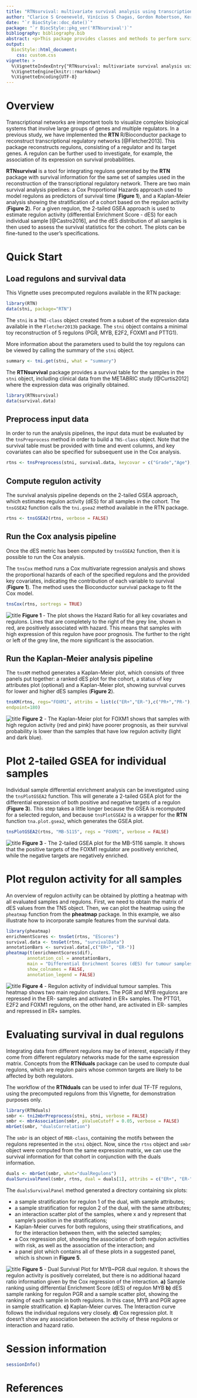 ```yaml
---
title: "RTNsurvival: multivariate survival analysis using transcriptional networks and regulons."
author: "Clarice S Groeneveld, Vinícius S Chagas, Gordon Robertson, Kerstin B Meyer, Mauro AA Castro."
date: "`r BiocStyle::doc_date()`"
package: "`r BiocStyle::pkg_ver('RTNsurvival')`"
bibliography: bibliography.bib
abstract: <p>This package provides classes and methods to perform survival analysis using transcriptional networks inferred by the [RTN](http://bioconductor.org/packages/RTN/) package, including Kaplan-Meier and multivariate survival analysis using Cox's regression model.</p>
output: 
  BiocStyle::html_document:
    css: custom.css
vignette: >
  %\VignetteIndexEntry{"RTNsurvival: multivariate survival analysis using transcriptional networks and regulons."}
  %\VignetteEngine{knitr::rmarkdown}
  %\VignetteEncoding{UTF-8}
---
```


# Overview

Transcriptional networks are important tools to visualize complex biological systems that involve large groups of genes and multiple regulators. In a previous study, we have implemented the **RTN** R/Bioconductor package to reconstruct transcriptional regulatory networks [@Fletcher2013]. This package reconstructs regulons, consisting of a regulator and its target genes. A regulon can be further used to investigate, for example, the association of its expression on survival probabilities.

**RTNsurvival** is a tool for integrating regulons generated by the **RTN** package with survival information for the same set of samples used in the reconstruction of the transcriptional regulatory network. There are two main survival analysis pipelines: a Cox Proportional Hazards approach used to model regulons as predictors of survival time (**Figure 1**), and a Kaplan-Meier analysis showing the stratification of a cohort based on the regulon activity (**Figure 2**). For a given regulon, the 2-tailed GSEA approach is used to estimate regulon activity (differential Enrichment Score - dES) for each individual sample [@Castro2016], and the dES distribution of all samples is then used to assess the survival statistics for the cohort. The plots can be fine-tuned to the user's specifications.

# Quick Start

## Load regulons and survival data

This Vignette uses precomputed regulons available in the RTN package:

```r
library(RTN)
data(stni, package="RTN")
```

The `stni` is a `TNI-class` object created from a subset of the expression data available in the `Fletcher2013b` package. The `stni` object contains a minimal toy reconstruction of 5 regulons (PGR, MYB, E2F2, FOXM1 and PTTG1).

More information about the parameters used to build the toy regulons can be viewed by calling the summary of the `stni` object.

```r
summary <- tni.get(stni, what = "summary")
```

The **RTNsurvival** package provides a survival table for the samples in the `stni` object, including clinical data from the METABRIC study [@Curtis2012] where the expression data was originally obtained.

```r
library(RTNsurvival)
data(survival.data)
```

## Preprocess input data

In order to run the analysis pipelines, the input data must be evaluated by the `tnsPreprocess` method in order to build a `TNS-class` object. Note that the survival table must be provided with time and event columns, and key covariates can also be specified for subsequent use in the Cox analysis.

```r
rtns <- tnsPreprocess(stni, survival.data, keycovar = c("Grade","Age"), time = 1, event = 2)
```

## Compute regulon activity

The survival analysis pipeline depends on the 2-tailed GSEA approach, which estimates regulon activity (dES) for all samples in the cohort. The `tnsGSEA2` function calls the `tni.gsea2` method available in the RTN package.

```r
rtns <- tnsGSEA2(rtns, verbose = FALSE)
```

## Run the Cox analysis pipeline

Once the dES metric has been computed by `tnsGSEA2` function, then it is possible to run the Cox analysis. 

The `tnsCox` method runs a Cox multivariate regression analysis and shows the proportional hazards of each of the specified regulons and the provided key covariates, indicating the contribution of each variable to survival (**Figure 1**). The method uses the Bioconductor survival package to fit the Cox model.

```r
tnsCox(rtns, sortregs = TRUE)
```

![title](figures/fig1.png)
<b>Figure 1</b> - The plot shows the Hazard Ratio for all key covariates and regulons. Lines that are completely to the right of the grey line, shown in red, are positively associated with hazard. This means that samples with high expression of this regulon have poor prognosis. The further to the right or left of the grey line, the more significant is the association.

## Run the Kaplan-Meier analysis pipeline

The `tnsKM` method generates a Kaplan-Meier plot, which consists of three panels put together: a ranked dES plot for the cohort, a status of key attributes plot (optional) and a Kaplan-Meier plot, showing survival curves for lower and higher dES samples (**Figure 2**).

```r
tnsKM(rtns, regs="FOXM1", attribs = list(c("ER+","ER-"),c("PR+","PR-"),c("G1","G2","G3"),"HT"), 
endpoint=180)
```

![title](figures/fig2.png)
<b>Figure 2</b> - The Kaplan-Meier plot for FOXM1 shows that samples with high regulon activity (red and pink) have poorer prognosis, as their survival probability is lower than the samples that have low regulon activity (light and dark blue).

# Plot 2-tailed GSEA for individual samples

Individual sample differential enrichment analysis can be investigated using the `tnsPlotGSEA2` function. This will generate a 2-tailed GSEA plot for the differential expression of both positive and negative targets of a regulon (**Figure 3**). This step takes a little longer because the GSEA is recomputed for a selected regulon, and because `tnsPlotGSEA2` is a wrapper for the **RTN** function `tna.plot.gsea2`, which generates the GSEA plot.

```r
tnsPlotGSEA2(rtns, "MB-5115", regs = "FOXM1", verbose = FALSE)
```

![title](figures/fig3.png)
<b>Figure 3</b> - The 2-tailed GSEA plot for the MB-5116 sample. It shows that the positive targets of the FOXM1 regulator are positively enriched, while the negative targets are negatively enriched. 

# Plot regulon activity for all samples

An overview of regulon activity can be obtained by plotting a heatmap with all evaluated samples and regulons. First, we need to obtain the matrix of dES values from the TNS object. Then, we can plot the heatmap using the `pheatmap` function from the **pheatmap** package. In this example, we also illustrate how to incorporate sample features from the survival data.

```r
library(pheatmap)
enrichmentScores <- tnsGet(rtns, "EScores")
survival.data <- tnsGet(rtns, "survivalData")
annotationBars <- survival.data[,c("ER+", "ER-")]
pheatmap(t(enrichmentScores$dif),
        annotation_col = annotationBars,
        main = "Differential Enrichment Scores (dES) for tumour samples",
        show_colnames = FALSE,
        annotation_legend = FALSE)
```

![title](figures/fig4.png)
<b>Figure 4</b> - Regulon activity of individual tumour samples. This heatmap shows two main regulon clusters. The PGR and MYB regulons are repressed in the ER- samples and activated in ER+ samples. The PTTG1, E2F2 and FOXM1 regulons, on the other hand, are activated in ER- samples and repressed in ER+ samples. 

# Evaluating survival in dual regulons

Integrating data from different regulons may be of interest, especially if they come from different regulatory networks made for the same expression matrix. Concepts from the **RTNduals** package can be used to compute dual regulons, which are regulon pairs whose common targets are likely to be affected by both regulators.

The workflow of the **RTNduals** can be used to infer dual TF-TF regulons, using the  precomputed regulons from this Vignette, for demonstration purposes only.

```r
library(RTNduals)
smbr <- tni2mbrPreprocess(stni, stni, verbose = FALSE)
smbr <- mbrAssociation(smbr, pValueCutoff = 0.05, verbose = FALSE)
mbrGet(smbr, "dualsCorrelation")
```

The `smbr` is an object of `MBR-class`, containing the motifs between the regulons represented in the `stni` object. 
Now, since the `rtns` object and `smbr` object were computed from the same expression matrix, we can use the survival information for that cohort in conjunction with the duals information.

```r
duals <- mbrGet(smbr, what="dualRegulons")
dualSurvivalPanel(smbr, rtns, dual = duals[1], attribs = c("ER+", "ER-", "PR+", "PR-"))
```

The `dualsSurvivalPanel` method generated a directory containing six plots:
<ul>
<li> a sample stratification for regulon 1 of the dual, with sample attributes;</li>
<li> a sample stratification for regulon 2 of the dual, with the same attributes;</li>
<li> an interaction scatter plot of the samples, where x and y represent that sample's position in the stratifications;</li>
<li> Kaplan-Meier curves for both regulons, using their stratifications, and for the interaction between them, with the selected samples;</li>
<li> a Cox regression plot, showing the association of both regulon activities with risk, as well as the association of the interaction; and</li>
<li> a panel plot which contains all of these plots in a suggested panel, which is shown in **Figure 5**.</li>
</ul>

![title](figures/fig5.png)
<b>Figure 5</b> - Dual Survival Plot for MYB~PGR dual regulon. It shows the regulon activity is positively correlated, but there is no additional hazard ratio information given by the Cox regression of the interaction. **a)** Sample ranking using differential Enrichment Score (dES) of regulon MYB **b)** dES sample ranking for regulon PGR and a sample scatter plot, showing the ranking of each sample in both regulons. In this case, MYB and PGR agree in sample stratification. **c)** Kaplan-Meier curves. The Interaction curve follows the individual regulons very closely. **d)** Cox regression plot. It doesn't show any association between the activity of these regulons or interaction and hazard ratio.


# Session information
```r
sessionInfo()
```

# References

